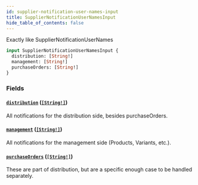 ```yaml
---
id: supplier-notification-user-names-input
title: SupplierNotificationUserNamesInput
hide_table_of_contents: false
---
```



Exactly like SupplierNotificationUserNames

```graphql
input SupplierNotificationUserNamesInput {
  distribution: [String!]
  management: [String!]
  purchaseOrders: [String!]
}
```


### Fields

#### [`distribution`](#) ([`[String!]`](/developers/supplier-apis/supply-api/graphql/reference/scalars/string))

All notifications for the distribution side, besides purchaseOrders.


#### [`management`](#) ([`[String!]`](/developers/supplier-apis/supply-api/graphql/reference/scalars/string))

All notifications for the management side (Products, Variants, etc.).


#### [`purchaseOrders`](#) ([`[String!]`](/developers/supplier-apis/supply-api/graphql/reference/scalars/string))

These are part of distribution, but are a specific enough case to be handled separately.




